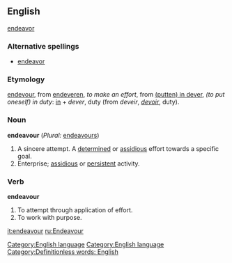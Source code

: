 ==English==
{{sync}} [[endeavor]]
[[Category:English language]]
===Alternative spellings===
*[[endeavor]]
===Etymology===
{{enm}} [[endevour]], from [[endeveren]], ''to make an effort'', from [[putten in dever|(putten) in dever]], ''(to put oneself) in duty'': [[in]] + ''dever'', duty (from {{fro}} ''deveir'', ''[[devoir]]'', duty).

===Noun===
'''endeavour''' (''Plural:'' [[endeavours]])
# A sincere attempt.  A [[determined]] or [[assidious]] effort towards a specific goal. 
# Enterprise; [[assidious]] or [[persistent]] activity.

===Verb===
'''endeavour'''
# To attempt through application of effort.
# To work with purpose.
[[Category:English language]]
[[Category:Definitionless words: English]]

[[it:endeavour]]
[[ru:Endeavour]]